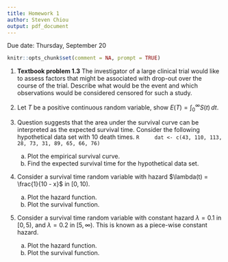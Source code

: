 ```yaml
---
title: Homework 1
author: Steven Chiou
output: pdf_document
---
```


\centering Due date: Thursday, September 20

```R
knitr::opts_chunk$set(comment = NA, prompt = TRUE)
```

1. **Textbook problem 1.3** The investigator of a large clinical trial would like to assess factors that might be associated with drop-out over the course of the trial. 
Describe what would be the event and which observations would be considered censored for such a study.

2. Let $T$ be a positive continuous random variable, show $E(T)=\int_0^\infty S(t) \,dt$. \label{est}

3. Question \ref{est} suggests that the area under the survival curve can be interpreted as the expected survival time.
Consider the following hypothetical data set with 10 death times. 
    ```R
    dat <- c(43, 110, 113, 28, 73, 31, 89, 65, 66, 76)
    ```
    a. Plot the empirical survival curve.
    b. Find the expected survival time for the hypothetical data set.

4. Consider a survival time random variable with hazard $\lambda(t) = \frac{1}{10 - x}$ in $[0, 10)$.
    a. Plot the hazard function.
    b. Plot the survival function.

5. Consider a survival time random variable with constant hazard $\lambda = 0.1$ in $[0, 5)$, 
and $\lambda = 0.2$ in $[5, \infty)$. This is known as a piece-wise constant hazard. 
    a. Plot the hazard function.
    b. Plot the survival function.

